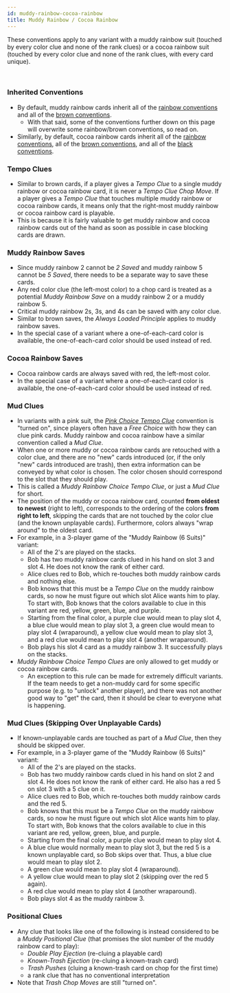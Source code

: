 ```yaml
---
id: muddy-rainbow-cocoa-rainbow
title: Muddy Rainbow / Cocoa Rainbow
---
```


These conventions apply to any variant with a muddy rainbow suit (touched by every color clue and none of the rank clues) or a cocoa rainbow suit (touched by every color clue and none of the rank clues, with every card unique).

<br />

### Inherited Conventions

- By default, muddy rainbow cards inherit all of the [rainbow
  conventions](rainbow.mdx) and all of the [brown conventions](brown.mdx).
  - With that said, some of the conventions further down on this page will overwrite some rainbow/brown conventions, so read on.
- Similarly, by default, cocoa rainbow cards inherit all of the [rainbow
  conventions](rainbow.mdx), all of the [brown conventions](brown.mdx), and all
  of the [black conventions](black.mdx).

### Tempo Clues

- Similar to brown cards, if a player gives a _Tempo Clue_ to a single muddy rainbow or cocoa rainbow card, it is never a _Tempo Clue Chop Move_. If a player gives a _Tempo Clue_ that touches multiple muddy rainbow or cocoa rainbow cards, it means only that the right-most muddy rainbow or cocoa rainbow card is playable.
- This is because it is fairly valuable to get muddy rainbow and cocoa rainbow cards out of the hand as soon as possible in case blocking cards are drawn.

### Muddy Rainbow Saves

- Since muddy rainbow 2 cannot be _2 Saved_ and muddy rainbow 5 cannot be _5 Saved_, there needs to be a separate way to save these cards.
- Any red color clue (the left-most color) to a chop card is treated as a potential _Muddy Rainbow Save_ on a muddy rainbow 2 or a muddy rainbow 5.
- Critical muddy rainbow 2s, 3s, and 4s can be saved with any color clue.
- Similar to brown saves, the _Always Loaded Principle_ applies to muddy rainbow saves.
- In the special case of a variant where a one-of-each-card color is available, the one-of-each-card color should be used instead of red.

### Cocoa Rainbow Saves 

- Cocoa rainbow cards are always saved with red, the left-most color.
- In the special case of a variant where a one-of-each-card color is available, the one-of-each-card color should be used instead of red.

### Mud Clues

- In variants with a pink suit, the _[Pink Choice Tempo Clue](pink.mdx#the-pink-choice-tempo-clue)_ convention is "turned on", since players often have a _Free Choice_ with how they can clue pink cards. Muddy rainbow and cocoa rainbow have a similar convention called a _Mud Clue_.
- When one or more muddy or cocoa rainbow cards are retouched with a color clue, and there are no "new" cards introduced (or, if the only "new" cards introduced are trash), then extra information can be conveyed by what color is chosen. The color chosen should correspond to the slot that they should play.
- This is called a _Muddy Rainbow Choice Tempo Clue_, or just a _Mud Clue_ for short.
- The position of the muddy or cocoa rainbow card, counted **from oldest to newest** (right to left), corresponds to the ordering of the colors **from right to left**, skipping the cards that are not touched by the color clue (and the known unplayable cards). Furthermore, colors always "wrap around" to the oldest card.
- For example, in a 3-player game of the "Muddy Rainbow (6 Suits)" variant:
  - All of the 2's are played on the stacks.
  - Bob has two muddy rainbow cards clued in his hand on slot 3 and slot 4. He does not know the rank of either card.
  - Alice clues red to Bob, which re-touches both muddy rainbow cards and nothing else.
  - Bob knows that this must be a _Tempo Clue_ on the muddy rainbow cards, so now he must figure out which slot Alice wants him to play. To start with, Bob knows that the colors available to clue in this variant are red, yellow, green, blue, and purple.
  - Starting from the final color, a purple clue would mean to play slot 4, a blue clue would mean to play slot 3, a green clue would mean to play slot 4 (wraparound), a yellow clue would mean to play slot 3, and a red clue would mean to play slot 4 (another wraparound).
  - Bob plays his slot 4 card as a muddy rainbow 3. It successfully plays on the stacks.
- _Muddy Rainbow Choice Tempo Clues_ are only allowed to get muddy or cocoa rainbow cards.
  - An exception to this rule can be made for extremely difficult variants. If the team needs to get a non-muddy card for some specific purpose (e.g. to "unlock" another player), and there was not another good way to "get" the card, then it should be clear to everyone what is happening.

### Mud Clues (Skipping Over Unplayable Cards)

- If known-unplayable cards are touched as part of a _Mud Clue_, then they should be skipped over.
- For example, in a 3-player game of the "Muddy Rainbow (6 Suits)" variant:
  - All of the 2's are played on the stacks.
  - Bob has two muddy rainbow cards clued in his hand on slot 2 and slot 4. He does not know the rank of either card. He also has a red 5 on slot 3 with a 5 clue on it.
  - Alice clues red to Bob, which re-touches both muddy rainbow cards and the red 5.
  - Bob knows that this must be a _Tempo Clue_ on the muddy rainbow cards, so now he must figure out which slot Alice wants him to play. To start with, Bob knows that the colors available to clue in this variant are red, yellow, green, blue, and purple.
  - Starting from the final color, a purple clue would mean to play slot 4.
  - A blue clue would normally mean to play slot 3, but the red 5 is a known unplayable card, so Bob skips over that. Thus, a blue clue would mean to play slot 2.
  - A green clue would mean to play slot 4 (wraparound).
  - A yellow clue would mean to play slot 2 (skipping over the red 5 again).
  - A red clue would mean to play slot 4 (another wraparound).
  - Bob plays slot 4 as the muddy rainbow 3.

### Positional Clues

- Any clue that looks like one of the following is instead considered to be a _Muddy Positional Clue_ (that promises the slot number of the muddy rainbow card to play):
  - _Double Play Ejection_ (re-cluing a playable card)
  - _Known-Trash Ejection_ (re-cluing a known-trash card)
  - _Trash Pushes_ (cluing a known-trash card on chop for the first time)
  - a rank clue that has no conventional interpretation
- Note that _Trash Chop Moves_ are still "turned on".
